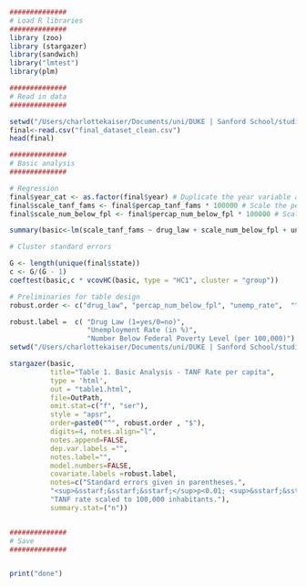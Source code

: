 ```r
##############
# Load R libraries
##############
library (zoo)
library (stargazer)
library(sandwich)
library("lmtest")
library(plm)

##############
# Read in data 
##############

setwd("/Users/charlottekaiser/Documents/uni/DUKE | Sanford School/studies/Unifying DS/project/Policy-Stats-Team/20_intermediate_data")
final<-read.csv("final_dataset_clean.csv")
head(final)

##############
# Basic analysis
##############

# Regression
final$year_cat <- as.factor(final$year) # Duplicate the year variable as a factor for the FEs
final$scale_tanf_fams <- final$percap_tanf_fams * 100000 # Scale the per capita tanf rate to 100,000 inhabitants
final$scale_num_below_fpl <- final$percap_num_below_fpl * 100000 # Scale the per capita number below the federal poverty to 100,000 inhabitants

summary(basic<-lm(scale_tanf_fams ~ drug_law + scale_num_below_fpl + unemp_rate + (state) + (year_cat),data=final)) # We exclude a "post" indicator variable to reflect the period after the policy implementation for the aggregate analysis as the policy was implemented at different points in times for the different states, only include year for the time FE

# Cluster standard errors

G <- length(unique(final$state))
c <- G/(G - 1)
coeftest(basic,c * vcovHC(basic, type = "HC1", cluster = "group"))

# Preliminaries for table design
robust.order <- c("drug_law", "percap_num_below_fpl", "unemp_rate",  "^Constant$") 

robust.label =  c( "Drug Law (1=yes/0=no)",
                   "Unemployment Rate (in %)",
                   "Number Below Federal Poverty Level (per 100,000)") 
setwd("/Users/charlottekaiser/Documents/uni/DUKE | Sanford School/studies/Unifying DS/project/Policy-Stats-Team/30_results")

stargazer(basic,
          title="Table 1. Basic Analysis - TANF Rate per capita", 
          type = 'html', 
          out = "table1.html",
          file=OutPath,
          omit.stat=c("f", "ser"),
          style = "apsr", 
          order=paste0("^", robust.order , "$"), 
          digits=4, notes.align="l", 
          notes.append=FALSE,
          dep.var.labels ="",
          notes.label="",
          model.numbers=FALSE, 
          covariate.labels =robust.label, 
          notes=c("Standard errors given in parentheses.",
          "<sup>&sstarf;&sstarf;&sstarf;</sup>p<0.01; <sup>&sstarf;&sstarf;</sup>p<0.05; <sup>&sstarf;</sup>p<0.1.",
          "TANF rate scaled to 100,000 inhabitants."),
          summary.stat=("n"))


##############
# Save
##############


print("done")

```
